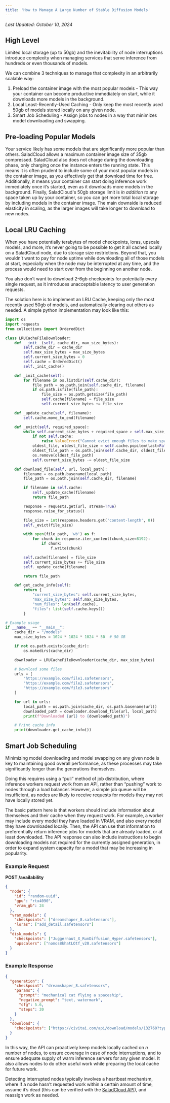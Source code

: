 ```yaml
---
title: 'How to Manage A Large Number of Stable Diffusion Models'
---
```


*Last Updated: October 10, 2024*


## High Level

Limited local storage (up to 50gb) and the inevitability of node interruptions introduce complexity when managing
services that serve inference from hundreds or even thousands of models.

We can combine 3 techniques to manage that complexity in an arbitrarily scalable way:

1. Preload the container image with the most popular models - This way your container can become productive immediately
   on start, while it downloads more models in the background.
2. Local Least-Recently-Used Caching - Only keep the most recently used 50gb of models stored locally on any given node.
3. Smart Job Scheduling - Assign jobs to nodes in a way that minimizes model downloading and swapping.

## Pre-loading Popular Models

Your service likely has some models that are significantly more popular than others. SaladCloud allows a maximum
container image size of 35gb compressed. SaladCloud also does not charge during the downloading phase, only charging
once the instance enters the running state. This means it is often prudent to include some of your most popular models
in the container image, as you effectively get that download time for free. Additionally, it means your container can
start doing inference work immediately once it’s started, even as it downloads more models in the background. Finally,
SaladCloud's 50gb storage limit is _in addition to_ any space taken up by your container, so you can get more total
local storage by including models in the container image. The main downside is reduced elasticity in scaling, as the
larger images will take longer to download to new nodes.

## Local LRU Caching

When you have potentially terabytes of model checkpoints, loras, upscale models, and more, it’s never going to be
possible to get it all cached locally on a SaladCloud node, due to storage size restrictions. Beyond that, you wouldn’t
want to pay for node uptime while downloading all of those models at start, especially when the node may be interrupted
at any time, and the process would need to start over from the beginning on another node.

You also don’t want to download 2-6gb checkpoints for potentially every single request, as it introduces unacceptable
latency to user generation requests.

The solution here is to implement an LRU Cache, keeping only the most recently used 50gb of models, and automatically
clearing out others as needed. A simple python implementation may look like this:

```python
import os
import requests
from collections import OrderedDict

class LRUCacheFileDownloader:
    def __init__(self, cache_dir, max_size_bytes):
        self.cache_dir = cache_dir
        self.max_size_bytes = max_size_bytes
        self.current_size_bytes = 0
        self.cache = OrderedDict()
        self._init_cache()

    def _init_cache(self):
        for filename in os.listdir(self.cache_dir):
            file_path = os.path.join(self.cache_dir, filename)
            if os.path.isfile(file_path):
                file_size = os.path.getsize(file_path)
                self.cache[filename] = file_size
                self.current_size_bytes += file_size

    def _update_cache(self, filename):
        self.cache.move_to_end(filename)

    def _evict(self, required_space):
        while self.current_size_bytes + required_space > self.max_size_bytes:
            if not self.cache:
                raise ValueError("Cannot evict enough files to make space")
            oldest_file, oldest_file_size = self.cache.popitem(last=False)
            oldest_file_path = os.path.join(self.cache_dir, oldest_file)
            os.remove(oldest_file_path)
            self.current_size_bytes -= oldest_file_size

    def download_file(self, url, local_path):
        filename = os.path.basename(local_path)
        file_path = os.path.join(self.cache_dir, filename)

        if filename in self.cache:
            self._update_cache(filename)
            return file_path

        response = requests.get(url, stream=True)
        response.raise_for_status()

        file_size = int(response.headers.get('content-length', 0))
        self._evict(file_size)

        with open(file_path, 'wb') as f:
            for chunk in response.iter_content(chunk_size=8192):
                if chunk:
                    f.write(chunk)

        self.cache[filename] = file_size
        self.current_size_bytes += file_size
        self._update_cache(filename)

        return file_path

    def get_cache_info(self):
        return {
            "current_size_bytes": self.current_size_bytes,
            "max_size_bytes": self.max_size_bytes,
            "num_files": len(self.cache),
            "files": list(self.cache.keys())
        }

# Example usage
if __name__ == "__main__":
    cache_dir = "/models"
    max_size_bytes = 1024 * 1024 * 1024 * 50  # 50 GB

    if not os.path.exists(cache_dir):
        os.makedirs(cache_dir)

    downloader = LRUCacheFileDownloader(cache_dir, max_size_bytes)

    # Download some files
    urls = [
        "https://example.com/file1.safetensors",
        "https://example.com/file2.safetensors",
        "https://example.com/file3.safetensors"
    ]

    for url in urls:
        local_path = os.path.join(cache_dir, os.path.basename(url))
        downloaded_path = downloader.download_file(url, local_path)
        print(f"Downloaded {url} to {downloaded_path}")

    # Print cache info
    print(downloader.get_cache_info())
```

## Smart Job Scheduling

Minimizing model downloading and model swapping on any given node is key to maintaining good overall performance, as
these processes may take significantly longer than the generations themselves.

Doing this requires using a “pull” method of job distribution, where inference workers request work from an API, rather
than “pushing” work to nodes through a load balancer. However, a simple job queue will be insufficient, as nodes are
likely to receive requests for models they may not have locally stored yet.

The basic pattern here is that workers should include information about themselves and their cache when they request
work. For example, a worker may include every model they have loaded in VRAM, and also every model they have downloaded
locally. Then, the API can use that information to preferentially return inference jobs for models that are already
loaded, or at least downloaded. The API response can also include instructions to begin downloading models not required
for the currently assigned generation, in order to expand system capacity for a model that may be increasing in
popularity.

### Example Request

**POST /availability**

```json
{
  "node": {
    "id": "random-uuid",
    "gpu": "rtx4090",
    "vram_gb": 24
  },
  "vram_models": {
    "checkpoints": ["dreamshaper_8.safetensors"],
    "loras": ["add_detail.safetensors"]
  },
  "disk_models": {
    "checkpoints": ["Juggernaut_X_RunDiffusion_Hyper.safetensors"],
    "upscalers": ["nomos8khatLOtf_v20.safetensors"]
  }
}
```

### Example Response

```json
{
  "generation": {
    "checkpoint": "dreamshaper_8.safetensors",
    "params": {
      "prompt": "mechanical cat flying a spaceship",
      "negative_prompt": "text, watermark",
      "cfg": 5.6,
      "steps": 20
    }
  },
  "download": {
    "checkpoints": ["https://civitai.com/api/download/models/132760?type=Model&format=SafeTensor&size=pruned&fp=fp16"]
  }
}
```

In this way, the API can proactively keep models locally cached on _n_ number of nodes, to ensure coverage in case of
node interruptions, and to ensure adequate supply of warm inference servers for any given model. It also allows nodes to
do other useful work while preparing the local cache for future work.

Detecting interrupted nodes typically involves a heartbeat mechanism, where if a node hasn’t requested work within a
certain amount of time, assume it’s dead (this can be verified with the
[SaladCloud API](/reference/saladcloud-api/container_groups/get-a-container-group-instance)), and reassign work as
needed.
